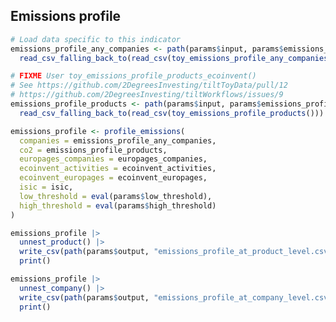## Emissions profile

```r
# Load data specific to this indicator
emissions_profile_any_companies <- path(params$input, params$emissions_profile_any_companies) |>
  read_csv_falling_back_to(read_csv(toy_emissions_profile_any_companies()))

# FIXME User toy_emissions_profile_products_ecoinvent()
# See https://github.com/2DegreesInvesting/tiltToyData/pull/12
# https://github.com/2DegreesInvesting/tiltWorkflows/issues/9
emissions_profile_products <- path(params$input, params$emissions_profile_products) |>
  read_csv_falling_back_to(read_csv(toy_emissions_profile_products()))

emissions_profile <- profile_emissions(
  companies = emissions_profile_any_companies,
  co2 = emissions_profile_products,
  europages_companies = europages_companies,
  ecoinvent_activities = ecoinvent_activities,
  ecoinvent_europages = ecoinvent_europages,
  isic = isic,
  low_threshold = eval(params$low_threshold),
  high_threshold = eval(params$high_threshold)
)

emissions_profile |>
  unnest_product() |>
  write_csv(path(params$output, "emissions_profile_at_product_level.csv")) |>
  print()

emissions_profile |>
  unnest_company() |>
  write_csv(path(params$output, "emissions_profile_at_company_level.csv")) |>
  print()
```
